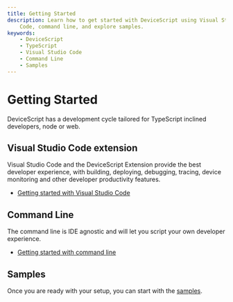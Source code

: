 ```yaml
---
title: Getting Started
description: Learn how to get started with DeviceScript using Visual Studio
    Code, command line, and explore samples.
keywords:
    - DeviceScript
    - TypeScript
    - Visual Studio Code
    - Command Line
    - Samples
---
```


# Getting Started

DeviceScript has a development cycle tailored for TypeScript inclined developers, node or web.

## Visual Studio Code extension

Visual Studio Code and the DeviceScript Extension provide the best developer experience, with building, deploying, debugging,
tracing, device monitoring and other developer productivity features.

-   [Getting started with Visual Studio Code](/getting-started/vscode)

## Command Line

The command line is IDE agnostic and will let you script your own developer experience.

-   [Getting started with command line](/getting-started/cli)

## Samples

Once you are ready with your setup, you can start with the [samples](/samples).

